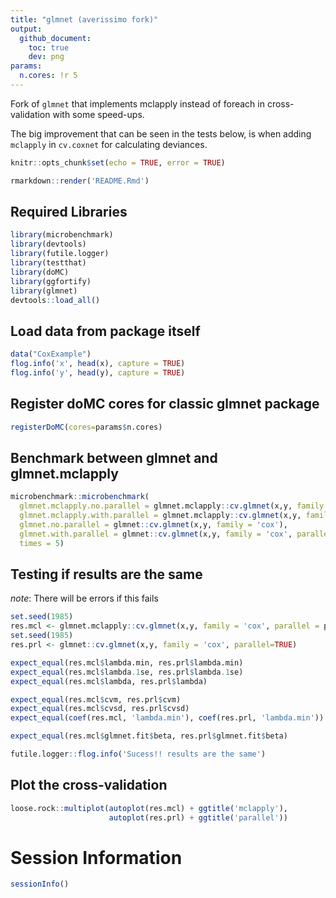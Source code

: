 ```yaml
---
title: "glmnet (averissimo fork)"
output: 
  github_document:
    toc: true
    dev: png
params:
  n.cores: !r 5
---
```


Fork of `glmnet` that implements mclapply instead of foreach in cross-validation with some speed-ups. 

The big improvement that can be seen in the tests below, is when adding `mclapply` in `cv.coxnet` for calculating deviances.

```r
knitr::opts_chunk$set(echo = TRUE, error = TRUE)
```

```r
rmarkdown::render('README.Rmd')
```

## Required Libraries

```r
library(microbenchmark)
library(devtools)
library(futile.logger)
library(testthat)
library(doMC)
library(ggfortify)
library(glmnet)
devtools::load_all()
```

## Load data from package itself

```r
data("CoxExample")
flog.info('x', head(x), capture = TRUE)
flog.info('y', head(y), capture = TRUE)
```

## Register doMC cores for classic glmnet package

```r
registerDoMC(cores=params$n.cores)
```

## Benchmark between glmnet and glmnet.mclapply

```r
microbenchmark::microbenchmark(
  glmnet.mclapply.no.parallel = glmnet.mclapply::cv.glmnet(x,y, family = 'cox'),
  glmnet.mclapply.with.parallel = glmnet.mclapply::cv.glmnet(x,y, family = 'cox', parallel = params$n.cores),
  glmnet.no.parallel = glmnet::cv.glmnet(x,y, family = 'cox'),
  glmnet.with.parallel = glmnet::cv.glmnet(x,y, family = 'cox', parallel=TRUE),
  times = 5)
```

## Testing if results are the same

*note*: There will be errors if this fails

```r
set.seed(1985)
res.mcl <- glmnet.mclapply::cv.glmnet(x,y, family = 'cox', parallel = params$n.cores)
set.seed(1985)
res.prl <- glmnet::cv.glmnet(x,y, family = 'cox', parallel=TRUE)

expect_equal(res.mcl$lambda.min, res.prl$lambda.min)
expect_equal(res.mcl$lambda.1se, res.prl$lambda.1se)
expect_equal(res.mcl$lambda, res.prl$lambda)

expect_equal(res.mcl$cvm, res.prl$cvm)
expect_equal(res.mcl$cvsd, res.prl$cvsd)
expect_equal(coef(res.mcl, 'lambda.min'), coef(res.prl, 'lambda.min'))

expect_equal(res.mcl$glmnet.fit$beta, res.prl$glmnet.fit$beta)

futile.logger::flog.info('Sucess!! results are the same')
```

## Plot the cross-validation

```r
loose.rock::multiplot(autoplot(res.mcl) + ggtitle('mclapply'),
                      autoplot(res.prl) + ggtitle('parallel'))
```


# Session Information

```r
sessionInfo()
```

